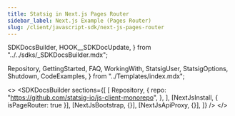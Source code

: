 ```yaml
---
title: Statsig in Next.js Pages Router
sidebar_label: Next.js Example (Pages Router)
slug: /client/javascript-sdk/next-js-pages-router
---
```



  SDKDocsBuilder,
  HOOK__SDKDocUpdate,
} from "../../sdks/_SDKDocsBuilder.mdx";

  Repository,
  GettingStarted,
  FAQ,
  WorkingWith,
  StatsigUser,
  StatsigOptions,
  Shutdown,
  CodeExamples,
} from "../Templates/index.mdx";





<>
  <SDKDocsBuilder
    sections={[
      [
        Repository,
        {
          repo: "https://github.com/statsig-io/js-client-monorepo",
        },
      ],
      [NextJsInstall, { isPageRouter: true }],
      [NextJsBootstrap, {}],
      [NextJsApiProxy, {}],
    ]}
  />
</>
